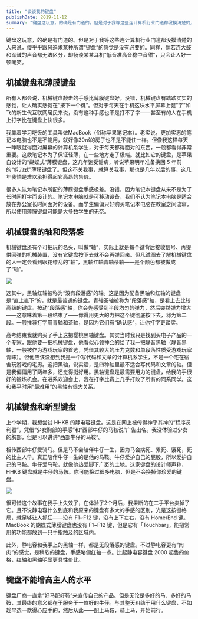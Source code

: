 ```yaml
---
title: "谈谈我的键盘"
publishDate: 2019-11-12
summary: "键盘这玩意，的确是有门道的。但是对于我等这些连计算机行业门道都没摸清楚的人来说，傻乎乎跟风追求某种所谓“键盘”的感觉是没有必要的。同样，倘若连大鼓和军鼓的声音都无法区分，却畅谈某某耳机“低音准高音稳中音甜”，只会让人好一顿嘲笑。"
---
```


键盘这玩意，的确是有门道的。但是对于我等这些连计算机行业门道都没摸清楚的人来说，傻乎乎跟风追求某种所谓“键盘”的感觉是没有必要的。同样，倘若连大鼓和军鼓的声音都无法区分，却畅谈某某耳机“低音准高音稳中音甜”，只会让人好一顿嘲笑。



## 机械键盘和薄膜键盘

所有人都会说，机械键盘敲击的手感比薄膜键盘好。没错，机械键盘有踏踏实实的感觉，让人确实感觉在“按下一个键”。但对于每天在手机这块水平屏幕上健“字”如飞的新生代互联网居民来说，没有这种手感也不是打不了字——甚至有的人在手机上打字比在键盘上快很多。

我靠着学习吃饭的工具叫做MacBook（俗称苹果笔记本）。老实说，更加实惠的笔记本电脑也不是不能用，就好像30㎡的房子也不是不能住一样。但像我这样每天一睁眼就得面对屏幕的计算机系学生，对于每天都得面对的东西，一般都看得非常重要。这款笔记本为了保证轻薄，在一些地方走了极端。就比如它的键盘，是苹果自设计的“蝴蝶式”薄膜键盘，这几年饱受诟病，听说苹果明年准备换回 5 年前的“剪刀式”薄膜键盘了。但这不关我事，就算关我事，那也是几年以后的事，这几年我怕是难以承担得起它高昂的售价。

很多人认为笔记本所配的薄膜键盘手感极差。没错，因为笔记本键盘从来不是为了长时间打字而设计的。笔记本电脑就是可移动设备，我们不认为笔记本电脑是适合放在办公室长时间面对的设备。而学生偏偏只好购买笔记本电脑在教室之间流窜，所以使用薄膜键盘可能是大多数学生的无奈。



## 机械键盘的轴和段落感

机械键盘还有个可把玩的名头，叫做“轴”，实际上就是每个键背后接收信号、再提供回弹的机械装置，没有它键盘按下去就不会再弹回来。但凡试图去了解机械键盘的人一定会看到眼花缭乱的“轴”，黑轴红轴青轴茶轴——是个颜色都被做成了“轴”。

![](/images/Gm7HvrzqejKwUD2.jpg)

这其中，黑轴红轴被称为“没有段落感”的轴。这是因为配备黑轴和红轴的键盘是“直上直下”的，就是最普通的键盘。青轴茶轴被称为“段落感”轴，是看上去比较高级的键盘。按动“段落感”轴，你会先感受到半段均匀的弹力，然后突然弹力增大——这意味着第一段结束了——你得用更大的力把这个键彻底按下去，称为第二段。一般推荐打字用青轴和茶轴，是因为它们有“确认感”，让你打字更踏实。

高考结束我就购买了手上这把樱桃黑轴键盘。其实当时我只是找到买电子产品的一个专家，跟他要一把机械键盘，他看似心领神会的给了我一把静音黑轴（静音黑轴，一般被作为游戏玩家的首选，凭借其较大的压力克数和单段落性质受游戏玩家青睐）。但他应该没想到我是一个写代码和文章的计算机系学生，不是一个宅在宿舍玩游戏的宅男。这把黑轴，说实话，是四种轴里最不适合写代码和文章的轴。但是我偏偏用了两年多，还觉得挺好用。黑轴键盘是最需要用力的键盘，给我的手很好的锻炼机会。在进系欢迎会上，我在打字比赛上几乎打败了所有的同系同学。这和我平时用“最难用”的黑轴有很大关系。



## 机械键盘和新型键盘

上个学期，我想尝试 HHKB 的静电容键盘。这是在网上被传得神乎其神的“程序员利器”，凭借“少女胸部的手感”和“西部牛仔的马鞍说”广告出名。我没体验过少女的胸部，但是可以讲讲“西部牛仔的马鞍”。

相传西部牛仔爱骑马。但是马不会陪伴牛仔一生，因为马会病死、累死、饿死，死的比主人早。真正陪伴牛仔一生的是他的马鞍。牛仔爱护自己的屁股，所以爱护自己的马鞍。牛仔爱马鞍，就像他热爱脚下广袤的土地。这家键盘的设计师声称，HHKB 键盘就是牛仔的马鞍。你可能换过很多电脑，但是不会换掉你珍爱的键盘。

![](/images/fw9tPHjnr2kaDT6.jpg)

很可惜这个故事在我手上失效了，在体验了2个月后，我果断的在二手平台卖掉了它。且不说静电容什么到底和我原来的键盘有多大的手感的区别，光是这按键格局，就足够让人抓狂——没有 F1~F12 键，没有上下左右，没有 Home/End 键。MacBook 的蝴蝶式薄膜键盘也没有 F1~F12 键，但是它有「Touchbar」，能把常用的功能都放到一只手指触及的区域内。

此外，静电容和我手上的黑轴一样，都是无段落感的键盘。不过静电容更有“肉肉”的感觉，是稍软的键盘，手感略偏红轴一点。比起静电容键盘 2000 起售的价格，红轴和黑轴明显更具性价比。



## 键盘不能增高主人的水平

键盘厂商一直拿“好马配好鞍”来宣传自己的产品。但是无论是多好的马、多好的马鞍，其最终的意义都在于服务于一位好的牛仔。与其整天纠结于用什么键盘，不如趁早选一款得心应手的，然后从此——配上马鞍，骑上马，开始前行。

